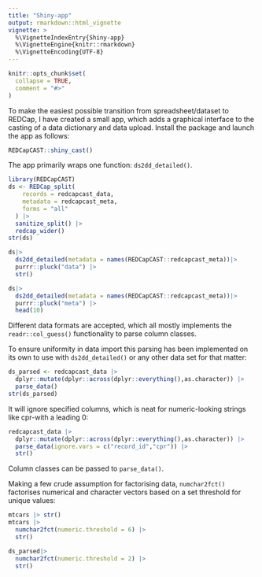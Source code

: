 ```yaml
---
title: "Shiny-app"
output: rmarkdown::html_vignette
vignette: >
  %\VignetteIndexEntry{Shiny-app}
  %\VignetteEngine{knitr::rmarkdown}
  %\VignetteEncoding{UTF-8}
---
```


```r
knitr::opts_chunk$set(
  collapse = TRUE,
  comment = "#>"
)
```

To make the easiest possible transition from spreadsheet/dataset to REDCap, I have created a small app, which adds a graphical interface to the casting of a data dictionary and data upload. Install the package and launch the app as follows:

```r
REDCapCAST::shiny_cast()
```

The app primarily wraps one function: `ds2dd_detailed()`.

```r
library(REDCapCAST)
ds <- REDCap_split(
    records = redcapcast_data,
    metadata = redcapcast_meta,
    forms = "all"
  ) |> 
  sanitize_split() |>
  redcap_wider() 
str(ds)
```

```r
ds|> 
  ds2dd_detailed(metadata = names(REDCapCAST::redcapcast_meta))|>  
  purrr::pluck("data") |> 
  str()
```

```r
ds|> 
  ds2dd_detailed(metadata = names(REDCapCAST::redcapcast_meta))|>  
  purrr::pluck("meta") |> 
  head(10)
```

Different data formats are accepted, which all mostly implements the `readr::col_guess()` functionality to parse column classes.

To ensure uniformity in data import this parsing has been implemented on its own to use with `ds2dd_detailed()` or any other data set for that matter:

```r
ds_parsed <- redcapcast_data |> 
  dplyr::mutate(dplyr::across(dplyr::everything(),as.character)) |> 
  parse_data()
str(ds_parsed)
```

It will ignore specified columns, which is neat for numeric-looking strings like cpr-with a leading 0:

```r
redcapcast_data |> 
  dplyr::mutate(dplyr::across(dplyr::everything(),as.character)) |> 
  parse_data(ignore.vars = c("record_id","cpr")) |> 
  str()
```


Column classes can be passed to `parse_data()`.

Making a few crude assumption for factorising data, `numchar2fct()` factorises numerical and character vectors based on a set threshold for unique values:

```r
mtcars |> str()
mtcars |>
  numchar2fct(numeric.threshold = 6) |>
  str()
```

```r
ds_parsed|>
  numchar2fct(numeric.threshold = 2) |>
  str()
```
